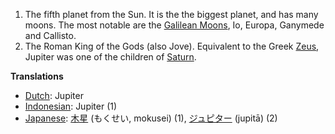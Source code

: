 #The fifth planet from the Sun.  It is the the biggest planet, and has many moons.  The most notable are the [[Galilean Moons]], Io, Europa, Ganymede and Callisto.
#The Roman King of the Gods (also Jove).  Equivalent to the Greek [[Zeus]], Jupiter was one of the children of [[Saturn]].

'''Translations'''
*[[Dutch]]: Jupiter
*[[Indonesian]]: Jupiter (1)
*[[Japanese]]: [[木星]] (もくせい, mokusei) (1), [[ジュピター]] (jupitā) (2)